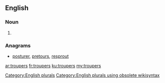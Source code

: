 ==English==

===Noun===
{{head|en}}

# {{plural of|trouper}}

===Anagrams===
* [[posturer#English|posturer]], [[pretours#English|pretours]], [[resprout#English|resprout]]

[[Category:English plurals]][[Category:English plurals using obsolete wikisyntax]]

[[ar:troupers]]
[[fr:troupers]]
[[ku:troupers]]
[[my:troupers]]